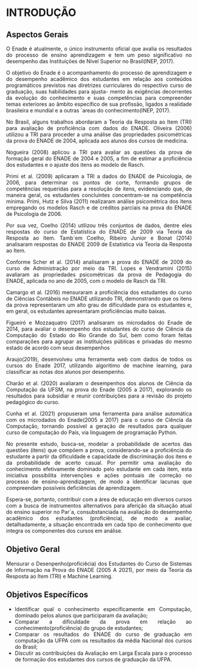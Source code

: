 
```{=html}
<style>
body{text-align: justify}
</style>
```


:::: progress
:::: {.progress-bar style="width: 100%;"}
::::
::::


# **INTRODUÇÃO**
## **Aspectos Gerais**


O Enade é atualmente, o único instrumento oficial que avalia os resultados do
processo de ensino aprendizagem e tem um peso significativo no desempenho das Instituições
de Nível Superior no Brasil(INEP, 2017).

O objetivo do Enade é o acompanhamento do processo de aprendizagem e do
desempenho acadêmico dos estudantes em relação aos conteúdos programáticos previstos
nas diretrizes curriculares do respectivo curso de graduação, suas habilidades para ajusta-
mento às exigências decorrentes da evolução do conhecimento e suas competências para
compreender temas exteriores ao âmbito específico de sua profissão, ligados a realidade
brasileira e mundial e a outras ´areas do conhecimento(INEP, 2017).

No Brasil, alguns trabalhos abordaram a Teoria da Resposta ao Item (TRI) para
avaliação de proficiência com dados do ENADE. Oliveira (2006) utilizou a TRI para
proceder a uma análise das propriedades psicométricas da prova do ENADE de 2004,
aplicada aos alunos dos cursos de medicina.

Nogueira (2008) aplicou a TRI para avaliar as questões da prova de formação
geral do ENADE de 2004 e 2005, a fim de estimar a proficiência dos estudantes e o ajuste
dos itens ao modelo de Rasch.

Primi et al. (2009) aplicaram a TRI a dados do ENADE de Psicologia, de 2006, para
determinar os pontos de corte, formando grupos de competências requeridas para a resolução
de itens, evidenciando que, de maneira geral, os estudantes concluintes concentram-se na
competência mínima. Primi, Hutz e Silva (2011) realizaram análise psicométrica dos itens
empregando os modelos Rasch e de créditos parciais na prova do ENADE de Psicologia de
2006.

Por sua vez, Coelho (2014) utilizou três conjuntos de dados, dentre eles respostas
do curso de Estatística do ENADE de 2009 via Teoria da Resposta ao Item.
Tamb´em Coelho, Ribeiro Junior e Bonat (2014) analisaram respostas do ENADE
2009 de Estatística via Teoria da Resposta ao Item.

Conforme Scher et al. (2014) analisaram a prova do ENADE de 2009 do curso de
Administração por meio da TRI. Lopes e Vendramini (2015) avaliaram as propriedades
psicométricas da prova de Pedagogia do ENADE, aplicada no ano de 2005, com o modelo
de Rasch da TRI.

Camargo et al. (2016) mensuraram a proficiência dos estudantes do curso de
Ciências Contábeis no ENADE utilizando TRI, demonstrando que os itens da prova
representaram um alto grau de dificuldade para os estudantes e, em geral, os estudantes
apresentaram proficiências muito baixas.

Figueiró e Mozzaquatro (2017) analisaram os microdados do Enade de 2014, para
avaliar o desempenho dos estudantes do curso de Ciência da Computação do Estado do Rio
Grande do Sul, bem como foram feitas comparações para agrupar as instituições públicas
e privadas do mesmo estado de acordo com seus desempenhos


Araujo(2019), desenvolveu uma ferramenta web com dados de todos os cursos do
Enade 2017, utilizando algoritimo de machine learning, para classificar as notas dos alunos
por desempenho.

Charão et al. (2020) avaliaram o desempenhos dos alunos de Ciência da Computação da UFSM, na prova do Enade (2005 a 2017), explorando os resultados para subsidiar e reunir contribuições para a revisão do projeto pedagógico do curso. 

Cunha et al. (2021) propuseram uma ferramenta para análise automática com os microdados do Enade(2005 a 2017) para o curso de Ciência da Computação, tornando possível a geração de resultados para qualquer curso de computação do País, via linguagem de programação Python.

No presente estudo, busca-se, modelar a probabilidade de acertos das questões
(itens) que compõem a prova, considerando-se a proficiência do estudante a partir da
dificuldade e capacidade de discriminação dos itens e da probabilidade de acerto casual. Por
permitir uma avaliação do conhecimento efetivamente dominado pelo estudante em cada
item, esta iniciativa possibilita intervenções e ações pontuais de correção no processo de
ensino-aprendizagem, de modo a identificar lacunas que compreendam possíveis deficiências
de aprendizagem.

Espera-se, portanto, contribuir com a área de educação em diversos cursos com a
busca de instrumentos alternativos para aferição da situação atual do ensino superior no
Par´a, consubstanciada na avaliação do desempenho acadêmico dos estudantes (proficiência),
de modo a avaliar, detalhadamente, a situação encontrada em cada tipo de conhecimento
que integra os componentes dos cursos em análise.



:::: progress
:::: {.progress-bar style="width: 100%;"}
::::
::::


## **Objetivo Geral**


Mensurar o Desenpenho(proficiêcia) dos Estudantes do Curso de Sistemas de
Informação na Prova do ENADE (2005 A 2021), por meio da Teoria da Resposta ao Item
(TRI) e Machine Learning.



:::: progress
:::: {.progress-bar style="width: 100%;"}
::::
::::



## **Objetivos Específicos**


- Identificar qual o conhecimento especificamente em Computação, dominado pelos alunos que participaram da avaliação;
- Comparar a dificuldade da prova em relação ao conhecimento(proficiência) do grupo de estudantes;
- Comparar os resultados do ENADE do curso de graduação em computação da UFPA com os resultados da média Nacional dos cursos do Brasil;
- Discutir as contribuições da Avaliação em Larga Escala para o processo de formação dos estudantes dos cursos de graduação da UFPA.





:::: progress
:::: {.progress-bar style="width: 100%;"}
::::
::::












